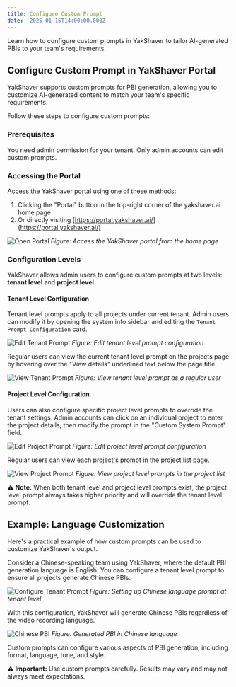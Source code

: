```yaml
---
title: Configure Custom Prompt
date: '2025-01-15T14:00:00.000Z'
---
```


Learn how to configure custom prompts in YakShaver to tailor AI-generated PBIs to your team's requirements.

## Configure Custom Prompt in YakShaver Portal

YakShaver supports custom prompts for PBI generation, allowing you to customize AI-generated content to match your team's specific requirements.

Follow these steps to configure custom prompts:

### Prerequisites

You need admin permission for your tenant. Only admin accounts can edit custom prompts.

### Accessing the Portal

Access the YakShaver portal using one of these methods:

1. Clicking the "Portal" button in the top-right corner of the yakshaver.ai home page
2. Or directly visiting [https://portal.yakshaver.ai/](https://portal.yakshaver.ai/)

![Open Portal](/YakShaver/Docs/open-portal.png)
*Figure: Access the YakShaver portal from the home page*

### Configuration Levels

YakShaver allows admin users to configure custom prompts at two levels: **tenant level** and **project level**.

#### Tenant Level Configuration

Tenant level prompts apply to all projects under current tenant. Admin users can modify it by opening the system info sidebar and editing the `Tenant Prompt Configuration` card.

![Edit Tenant Prompt](/YakShaver/Docs/edit-tenant-prompt.png)
*Figure: Edit tenant level prompt configuration*

Regular users can view the current tenant level prompt on the projects page by hovering over the "View details" underlined text below the page title.

![View Tenant Prompt](/YakShaver/Docs/view-tenant-prompt.png)
*Figure: View tenant level prompt as a regular user*

#### Project Level Configuration

Users can also configure specific project level prompts to override the tenant settings. Admin accounts can click on an individual project to enter the project details, then modify the prompt in the "Custom System Prompt" field.

![Edit Project Prompt](/YakShaver/Docs/edit-project-prompt.png)
*Figure: Edit project level prompt configuration*

Regular users can view each project's prompt in the project list page.

![View Project Prompt](/YakShaver/Docs/view-project-prompt.png)
*Figure: View project level prompts in the project list*

**⚠️ Note:** When both tenant level and project level prompts exist, the project level prompt always takes higher priority and will override the tenant level prompt.

## Example: Language Customization

Here's a practical example of how custom prompts can be used to customize YakShaver's output.

Consider a Chinese-speaking team using YakShaver, where the default PBI generation language is English. You can configure a tenant level prompt to ensure all projects generate Chinese PBIs.

![Configure Tenant Prompt](/YakShaver/Docs/config-tenant-prompt.png)
*Figure: Setting up Chinese language prompt at tenant level*

With this configuration, YakShaver will generate Chinese PBIs regardless of the video recording language.

![Chinese PBI](/YakShaver/Docs/Chinese-PBI.png)
*Figure: Generated PBI in Chinese language*

Custom prompts can configure various aspects of PBI generation, including format, language, tone, and style.

**⚠️ Important:** Use custom prompts carefully. Results may vary and may not always meet expectations.
